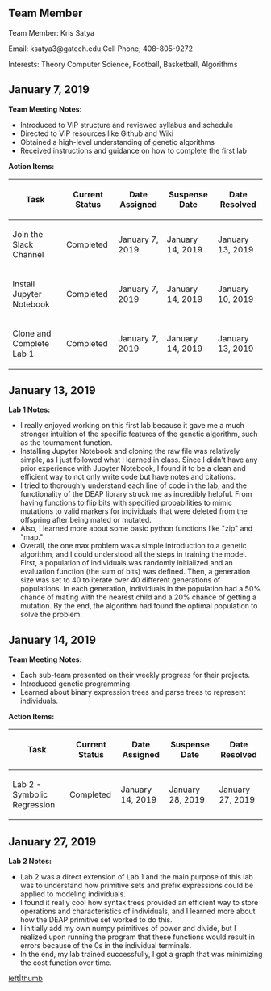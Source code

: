 == Team Member ==
Team Member: Kris Satya

Email: ksatya3@gatech.edu
Cell Phone; 408-805-9272

Interests: Theory Computer Science, Football, Basketball, Algorithms

== January 7, 2019 ==
'''Team Meeting Notes:'''
* Introduced to VIP structure and reviewed syllabus and schedule
* Directed to VIP resources like Github and Wiki
* Obtained a high-level understanding of genetic algorithms
* Received instructions and guidance on how to complete the first lab

'''Action Items:'''
{| class="wikitable"
!Task
!Current Status
!Date Assigned
!Suspense Date
!Date Resolved
|-
|Join the Slack Channel
|Completed
|January 7, 2019
|January 14, 2019
|January 13, 2019
|-
|Install Jupyter Notebook
|Completed 
|January 7, 2019
|January 14, 2019
|January 10, 2019
|-
|Clone and Complete Lab 1
|Completed
|January 7, 2019
|January 14, 2019
|January 13, 2019
|}

== January 13, 2019 ==
'''Lab 1 Notes:'''
* I really enjoyed working on this first lab because it gave me a much stronger intuition of the specific features of the genetic algorithm, such as the tournament function.
* Installing Jupyter Notebook and cloning the raw file was relatively simple, as I just followed what I learned in class. Since I didn't have any prior experience with Jupyter Notebook, I found it to be a clean and efficient way to not only write code but have notes and citations.
* I tried to thoroughly understand each line of code in the lab, and the functionality of the DEAP library struck me as incredibly helpful. From having functions to flip bits with specified probabilities to mimic mutations to valid markers for individuals that were deleted from the offspring after being mated or mutated. 
* Also, I learned more about some basic python functions like "zip" and "map."
* Overall, the one max problem was a simple introduction to a genetic algorithm, and I could understood all the steps in training the model. First, a population of individuals was randomly initialized and an evaluation function (the sum of bits) was defined. Then, a generation size was set to 40 to iterate over 40 different generations of populations. In each generation, individuals in the population had a 50% chance of mating with the nearest child and a 20% chance of getting a mutation. By the end, the algorithm had found the optimal population to solve the problem.

== January 14, 2019 ==
'''Team Meeting Notes:'''
* Each sub-team presented on their weekly progress for their projects.
* Introduced genetic programming.
* Learned about binary expression trees and parse trees to represent individuals.

'''Action Items:'''
{| class="wikitable"
!Task
!Current Status
!Date Assigned
!Suspense Date
!Date Resolved
|-
|Lab 2 - Symbolic Regression
|Completed
|January 14, 2019
|January 28, 2019
|January 27, 2019
|}

== January 27, 2019 ==
'''Lab 2 Notes:'''
* Lab 2 was a direct extension of Lab 1 and the main purpose of this lab was to understand how primitive sets and prefix expressions could be applied to modeling individuals.
* I found it really cool how syntax trees provided an efficient way to store operations and characteristics of individuals, and I learned more about how the DEAP primitive set worked to do this.
* I initially add my own numpy primitives of power and divide, but I realized upon running the program that these functions would result in errors because of the 0s in the individual terminals.
* In the end, my lab trained successfully, I got a graph that was minimizing the cost function over time.
[[files/Lab2-Symbolic-Graph.png|left|thumb]]